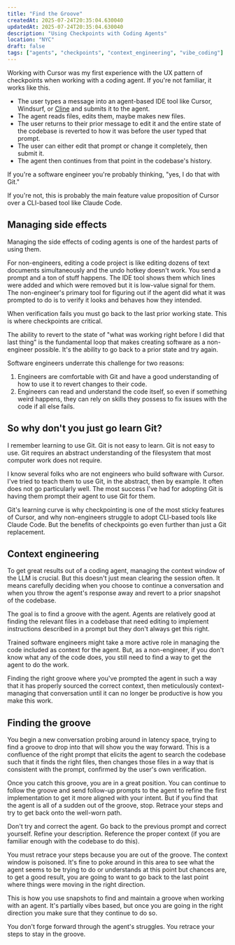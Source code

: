 ```yaml
---
title: "Find the Groove"
createdAt: 2025-07-24T20:35:04.630040
updatedAt: 2025-07-24T20:35:04.630040
description: "Using Checkpoints with Coding Agents"
location: "NYC"
draft: false
tags: ["agents", "checkpoints", "context_engineering", "vibe_coding"]
---
```



Working with Cursor was my first experience with the UX pattern of checkpoints when working with a coding agent.
If you're not familiar, it works like this.

- The user types a message into an agent-based IDE tool like Cursor, Windsurf, or [Cline](https://github.com/cline/cline) and submits it to the agent.
- The agent reads files, edits them, maybe makes new files.
- The user returns to their prior message to edit it and the entire state of the codebase is reverted to how it was before the user typed that prompt.
- The user can either edit that prompt or change it completely, then submit it.
- The agent then continues from that point in the codebase's history.

If you're a software engineer you're probably thinking, "yes, I do that with Git."

If you're not, this is probably the main feature value proposition of Cursor over a CLI-based tool like Claude Code.

## Managing side effects

Managing the side effects of coding agents is one of the hardest parts of using them.

For non-engineers, editing a code project is like editing dozens of text documents simultaneously and the undo hotkey doesn't work.
You send a prompt and a ton of stuff happens.
The IDE tool shows them which lines were added and which were removed but it is low-value signal for them.
The non-engineer's primary tool for figuring out if the agent did what it was prompted to do is to verify it looks and behaves how they intended.

When verification fails you must go back to the last prior working state.
This is where checkpoints are critical.

The ability to revert to the state of "what was working right before I did that last thing" is the fundamental loop that makes creating software as a non-engineer possible.
It's the ability to go back to a prior state and try again.

Software engineers underrate this challenge for two reasons:

1. Engineers are comfortable with Git and have a good understanding of how to use it to revert changes to their code.
2. Engineers can read and understand the code itself, so even if something weird happens, they can rely on skills they possess to fix issues with the code if all else fails.

## So why don't you just go learn Git?

I remember learning to use Git.
Git is not easy to learn.
Git is not easy to use.
Git requires an abstract understanding of the filesystem that most computer work does not require.

I know several folks who are not engineers who build software with Cursor.
I've tried to teach them to use Git, in the abstract, then by example.
It often does not go particularly well.
The most success I've had for adopting Git is having them prompt their agent to use Git for them.

Git's learning curve is why checkpointing is one of the most sticky features of Cursor, and why non-engineers struggle to adopt CLI-based tools like Claude Code.
But the benefits of checkpoints go even further than just a Git replacement.

## Context engineering

To get great results out of a coding agent, managing the context window of the LLM is crucial.
But this doesn't just mean clearing the session often.
It means carefully deciding when you choose to continue a conversation and when you throw the agent's response away and revert to a prior snapshot of the codebase.

The goal is to find a <Sidenote content="Like a physical groove in wood or a vinyl record. But also like a musical groove where you _feel_ aligned with the rhythm. It's called 'vibe coding' for a reason. There is as much art to this as there is science.">groove</Sidenote> with the agent.
Agents are relatively good at finding the relevant files in a codebase that need editing to implement instructions described in a prompt but they don't always get this right.

Trained software engineers might take a more active role in managing the code included as context for the agent.
But, as a non-engineer, if you don't know what any of the code does, you still need to find a way to get the agent to do the work.

Finding the right groove where you've prompted the agent in such a way that it has properly sourced the correct context, then meticulously context-managing that conversation until it can no longer be productive is how you make this work.

## Finding the groove

You begin a new conversation probing around in latency space, trying to find a groove to drop into that will show you the way forward.
This is a confluence of the right prompt that elicits the agent to search the codebase such that it finds the right files, then changes those files in a way that is consistent with the prompt, confirmed by the user's own verification.

Once you catch this groove, you are in a great position.
You can continue to follow the groove and send follow-up prompts to the agent to refine the first implementation to get it more aligned with your intent.
But if you find that the agent is all of a sudden out of the groove, stop.
Retrace your steps and try to get back onto the well-worn path.

Don't try and correct the agent.
Go back to the previous prompt and correct yourself.
Refine your description.
Reference the proper context (if you are familiar enough with the codebase to do this).

You must retrace your steps because you are out of the groove.
The context window is poisoned.
It's fine to poke around in this area to see what the agent seems to be trying to do or understands at this point but chances are, to get a good result, you are going to want to go back to the last point where things were moving in the right direction.

This is how you use snapshots to find and maintain a groove when working with an agent.
It's partially vibes based, but once you are going in the right direction you make sure that they continue to do so.

You don't forge forward through the agent's struggles.
You retrace your steps to stay in the groove.
